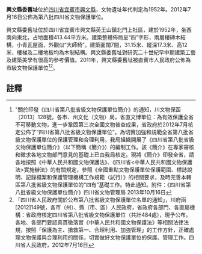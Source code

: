 {{msg:四川省文物保護單位
|名稱 = 興文縣委舊址
|編號 = 440
|圖片 = 
|級別 = S8
|分類 = 
|時代 = 1952年
|地点 = [[四川省|四川省]][[宜賓市|宜賓市]][[興文縣|興文縣]]
|坐標 =
|登錄 = 2012年7月16日
}}
'''興文縣委舊址'''位於[[四川省|四川省]][[宜賓市|宜賓市]][[興文縣|興文縣]]，文物遺址年代判定為1952年。2012年7月16日公佈為第八批四川省文物保護單位。

興文縣委舊址位於四川省宜賓市興文縣英王山鎮北門上社區，建於1952年，坐西南向東北，占地面積413.44平方米。建築整體佈局呈“四”字形，兩層樓磚木結構，小青瓦屋面，外觀似“大師椅”。建築面闊7間，31.15米、縱深17.3米、高12米，樓梯及二樓地板均為木制結構。興文縣委舊址對研究二十世紀早中期建築工藝及建築美學有很高的參考價值。2011年，興文縣委舊址被直賓市人民政府公佈為市級文物保護單位<ref>"關於印發《四川省第八批省級文物保護單位簡介》的通知，川文物保函〔2013〕128號，各市、州文化（文物）局，省直文博單位：為有效保護全省不可移動文物，進一步鞏固第三次全國文物普查成果，省政府於2012年7月核定公佈了“四川省第八批省級文物保護單位”。為切實加強和規範全省第八批省級文物保護單位的保護管理和合理利用，我局組織開展了《四川省第八批省級文物保護單位簡介》（以下簡稱《簡介》）的編制工作。該《簡介》在專家審核和徵求各地文物部門意見的基礎上已由我局核定。現將《簡介》印發全省，請各地按照《中華人民共和國文物保護法》、《四川省<中華人民共和國文物保護法>實施辦法》的有關規定，參照《全國重點文物保護單位保護範圍、標誌說明、記錄檔案和保護管理機構工作規範（試行）》的相關要求，及時完善本轄區第八批省級文物保護單位的“四有”基礎工作。特此通知。附件：《四川省第八批省級文物保護單位簡介》四川省文物管理局  2013年10月16日</ref><ref>「四川省人民政府關於公布第八批省級文物保護單位名單的通知」，川府函[2012]149號，各市（州）、縣（市、區）人民政府，省政府各部門、各直屬機構：省政府核定四川省第八批省級文物保護單位（共計484處），現予公布。各地、各部門要認真貫徹落實《中華人民共和國文物保護法》等相關法律法規，按照「保護為主、搶救第一、合理利用、加強管理」的工作方針，正確處理文物保護與合理利用的關係，切實做好文物保護單位的保護、管理工作。四川省人民政府，2012年7月16日</ref>。
==註釋==
{{reflist}}
{{文物保護單位小作品}}